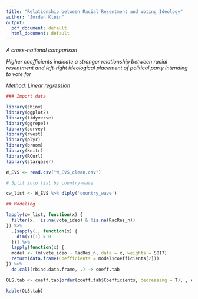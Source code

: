 ```yaml
---
title: "Relationship between Racial Resentment and Voting Ideology"
author: "Jordan Klein"
output:
  pdf_document: default
  html_document: default
---
```


*A cross-national comparison*

*Higher coefficients indicate a stronger relationship between racial resentment and left-right ideological placement of political party intending to vote for*

*Method: Linear regression*

```r
### Import data

library(shiny)
library(ggplot2)
library(tidyverse)
library(ggrepel)
library(survey)
library(rvest)
library(plyr)
library(broom)
library(knitr)
library(RCurl)
library(stargazer)

W_EVS <- read.csv("W_EVS_clean.csv")

# Split into list by country-wave

cw_list <- W_EVS %>% dlply('country_wave')

## Modeling

lapply(cw_list, function(x) {
  filter(x, !is.na(vote_ideo) & !is.na(RacRes_n))
}) %>% 
  .[sapply(., function(x) {
    dim(x)[1] > 0
  })] %>% 
  lapply(function(x) {
  model <- lm(vote_ideo ~ RacRes_n, data = x, weights = S017)
  return(data.frame(Coefficients = model$coefficients[2]))
}) %>% 
  do.call(rbind.data.frame, .) -> coeff.tab

OLS.tab <- coeff.tab[order(coeff.tab$Coefficients, decreasing = T), , drop = F]
```

```r
kable(OLS.tab)
```
